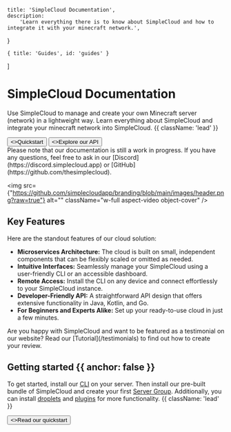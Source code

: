 
    title: 'SimpleCloud Documentation',
    description:
        'Learn everything there is to know about SimpleCloud and how to integrate it with your minecraft network.',
}

    { title: 'Guides', id: 'guides' }
]

<HeroPattern />

# SimpleCloud Documentation

Use SimpleCloud to manage and create your own Minecraft server (network) in a lightweight way. Learn everything about SimpleCloud and integrate your minecraft network into SimpleCloud. {{ className: 'lead' }}

<div className="not-prose mb-16 mt-6 flex gap-3">
    <Button href="/quickstart" arrow="right">
        <>Quickstart</>
    </Button>
    <Button href="/api" variant="outline">
        <>Explore our API</>
    </Button>
</div>

<Note>
    Please note that our documentation is still a work in progress. If you have any questions, feel free to ask in our [Discord](https://discord.simplecloud.app) or [GitHub](https://github.com/thesimplecloud).
</Note>

<img
    src={"https://github.com/simplecloudapp/branding/blob/main/images/header.png?raw=true"}
    alt=""
    className="w-full aspect-video object-cover"
/>

## Key Features

Here are the standout features of our cloud solution:  
- **Microservices Architecture:** The cloud is built on small, independent components that can be flexibly scaled or omitted as needed.  
- **Intuitive Interfaces:** Seamlessly manage your SimpleCloud using a user-friendly CLI or an accessible dashboard.  
- **Remote Access:** Install the CLI on any device and connect effortlessly to your SimpleCloud instance.  
- **Developer-Friendly API:** A straightforward API design that offers extensive functionality in Java, Kotlin, and Go.  
- **For Beginners and Experts Alike:** Set up your ready-to-use cloud in just a few minutes.  

<Note>
    Are you happy with SimpleCloud and want to be featured as a testimonial on our website? Read our [Tutorial](/testimonials) to find out how to create your review.
</Note>

## Getting started {{ anchor: false }}

To get started, install our [CLI](/cli) on your server. Then install our pre-built bundle of SimpleCloud and create your first [Server Group](/resources/server-group). Additionally, you can install [droplets](/droplet) and [plugins](/plugin) for more functionality. {{ className: 'lead' }}

<div className="not-prose">
    <Button href="/quickstart" variant="text" arrow="right">
        <>Read our quickstart</>
    </Button>
</div>

[//]: # (<Resources />)
